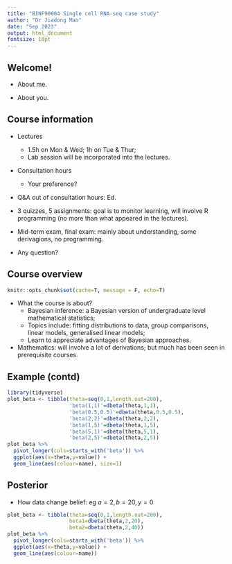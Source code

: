 ```yaml
---
title: "BINF90004 Single cell RNA-seq case study"
author: "Dr Jiadong Mao"
date: "Sep 2023"
output: html_document
fontsize: 10pt
---
```


## Welcome!

<!-- ## \red{Notation} -->

<!-- - $\p$: probability -->

<!-- - $p$: pmf pdf, never prob -->

<!-- - $\theta$: parameter, may be vector, eg $\theta=(\mu,\sigma^2)$ -->

<!-- - $\sample = (Y_1,\dots,Y_n)$, sample of size $n$ viewed as rvs -->

<!-- - $Y$: a generic $Y_i$ (iid as $\sample$) -->

<!-- - $\bmy = \{y_1,\dots,y_n\}$, sample of size $n$, observed (nonrandom) -->

<!-- - $y$: a generic $y_i$ -->

-   About me.

-   About you.

## Course information

-   Lectures

    -   1.5h on Mon & Wed; 1h on Tue & Thur;
    -   Lab session will be incorporated into the lectures.

-   Consultation hours

    -   Your preference?

-   Q&A out of consultation hours: Ed.

-   3 quizzes, 5 assignments: goal is to monitor learning, will involve R programming (no more than what appeared in the lectures).

-   Mid-term exam, final exam: mainly about understanding, some derivagions, no programming.

-   Any question?

## Course overview

```r
knitr::opts_chunk$set(cache=T, message = F, echo=T)
```

-   What the course is about?
    -   Bayesian inference: a Bayesian version of undergraduate level mathematical statistics;
    -   Topics include: fitting distributions to data, group comparisons, linear models, generalised linear models;
    -   Learn to appreciate advantages of Bayesian approaches.
-   Mathematics: will involve a lot of derivations; but much has been seen in prerequisite courses.

## Example (contd)

```r
library(tidyverse)
plot_beta <- tibble(theta=seq(0,1,length.out=200),
                    'beta(1,1)'=dbeta(theta,1,1),
                    'beta(0.5,0.5)'=dbeta(theta,0.5,0.5),
                    'beta(2,2)'=dbeta(theta,2,2),
                    'beta(1,5)'=dbeta(theta,1,5),
                    'beta(5,1)'=dbeta(theta,5,1),
                    'beta(2,5)'=dbeta(theta,2,5))
plot_beta %>% 
  pivot_longer(cols=starts_with('beta')) %>% 
  ggplot(aes(x=theta,y=value)) + 
  geom_line(aes(colour=name), size=1)
```

## Posterior

-   How data change belief: eg $a=2, b=20, y=0$

```r
plot_beta <- tibble(theta=seq(0,1,length.out=200),
                    beta1=dbeta(theta,2,20),
                    beta2=dbeta(theta,2,40))
plot_beta %>% 
  pivot_longer(cols=starts_with('beta')) %>% 
  ggplot(aes(x=theta,y=value)) + 
  geom_line(aes(colour=name))
```
